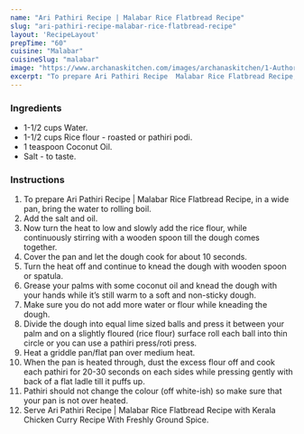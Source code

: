 ---
name: "Ari Pathiri Recipe | Malabar Rice Flatbread Recipe"
slug: "ari-pathiri-recipe-malabar-rice-flatbread-recipe"
layout: 'RecipeLayout'
prepTime: "60"
cuisine: "Malabar"
cuisineSlug: "malabar"
image: "https://www.archanaskitchen.com/images/archanaskitchen/1-Author/rekha_v/ARI_PATHIRI__MALABAR_PATHIRI_1600.jpg"
excerpt: "To prepare Ari Pathiri Recipe  Malabar Rice Flatbread Recipe, in a wide pan, bring the water to rolling boil"
---

### Ingredients

- 1-1/2 cups Water.
- 1-1/2 cups Rice flour - roasted or pathiri podi.
- 1 teaspoon Coconut Oil.
- Salt - to taste.

### Instructions

1. To prepare Ari Pathiri Recipe | Malabar Rice Flatbread Recipe, in a wide pan, bring the water to rolling boil.
1. Add the salt and oil.
1. Now turn the heat to low and slowly add the rice flour, while continuously stirring with a wooden spoon till the dough comes together.
1. Cover the pan and let the dough cook for about 10 seconds.
1. Turn the heat off and continue to knead the dough with wooden spoon or spatula.
1. Grease your palms with some coconut oil and knead the dough with your hands while it’s still warm to a soft and non-sticky dough.
1. Make sure you do not add more water or flour while kneading the dough.
1. Divide the dough into equal lime sized balls and press it between your palm and on a slightly floured (rice flour) surface roll each ball into thin circle or you can use a pathiri press/roti press.
1. Heat a griddle pan/flat pan over medium heat.
1. When the pan is heated through, dust the excess flour off and cook each pathiri for 20-30 seconds on each sides while pressing gently with back of a flat ladle till it puffs up.
1. Pathiri should not change the colour (off white-ish) so make sure that your pan is not over heated.
1. Serve Ari Pathiri Recipe | Malabar Rice Flatbread Recipe with Kerala Chicken Curry Recipe With Freshly Ground Spice.
